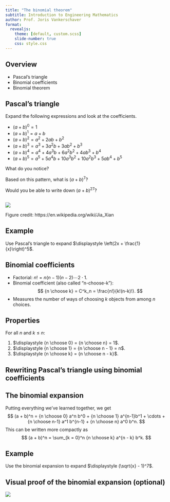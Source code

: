```yaml
---
title: "The binomial theorem"
subtitle: Introduction to Engineering Mathematics
author: Prof. Joris Vankerschaver
format:
  revealjs:
    theme: [default, custom.scss]
    slide-number: true
    css: style.css
---
```


## Overview

- Pascal's triangle
- Binomial coefficients
- Binomial theorem

## Pascal's triangle

Expand the following expressions and look at the coefficients.

- $(a + b)^0 = 1$
- $(a + b)^1 = a + b$
- $(a + b)^2 = a^2 + 2ab + b^2$
- $(a + b)^3 = a^3 + 3a^2 b + 3ab^2 + b^3$
- $(a + b)^4 = a^4 + 4a^3 b + 6a^2 b^2 + 4ab^3 + b^4$
- $(a + b)^5 = a^5 + 5a^4b + 10a^3b^2 + 10a^2 b^3 + 5ab^4 + b^5$

What do you notice?

Based on this pattern, what is $(a + b)^7$?

Would you be able to write down $(a + b)^{27}$?

##

![](./images/07-binomial/Yanghui_triangle.png){fig-align="center"}

Figure credit: https://en.wikipedia.org/wiki/Jia_Xian

## Example

Use Pascal's triangle to expand $\displaystyle \left(2x + \frac{1}{x}\right)^5$.

## Binomial coefficients

- Factorial: $n! = n(n-1)(n-2) \cdots 2 \cdot 1$.
- Binomial coefficient (also called "n-choose-k"):
$$
    {n \choose k} = C^k_n = \frac{n!}{k!(n-k)!}.
$$
- Measures the number of ways of choosing $k$ objects from among $n$ choices.

## Properties

For all $n$ and $k \le n$:

1. $\displaystyle {n \choose 0} = {n \choose n} = 1$.
2. $\displaystyle {n \choose 1} = {n \choose n - 1} = n$.
3. $\displaystyle {n \choose k} = {n \choose n - k}$.

## Rewriting Pascal's triangle using binomial coefficients

## The binomial expansion

Putting everything we've learned together, we get
$$
    (a + b)^n = {n \choose 0} a^n b^0 + {n \choose 1} a^{n-1}b^1 + \cdots + {n \choose n-1} a^1 b^{n-1} + {n \choose n} a^0 b^n.
$$
This can be written more compactly as
$$
    (a + b)^n = \sum_{k = 0}^n {n \choose k} a^{n - k} b^k.
$$

## Example

Use the binomial expansion to expand $\displaystyle (\sqrt{x} - 1)^7$.

## Visual proof of the binomial expansion (optional)

![](./images/07-binomial/binomial-proof.png){fig-align="center"}
